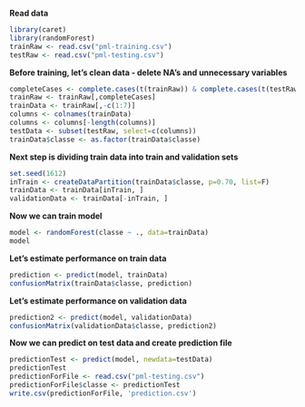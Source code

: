 **Read data**
```r
library(caret)
library(randomForest)
trainRaw <- read.csv("pml-training.csv")
testRaw <- read.csv("pml-testing.csv")
```

**Before training, let's clean data - delete NA's and unnecessary variables**
```r
completeCases <- complete.cases(t(trainRaw)) & complete.cases(t(testRaw))
trainRaw <- trainRaw[,completeCases]
trainData <- trainRaw[,-c(1:7)]
columns <- colnames(trainData)
columns <- columns[-length(columns)]
testData <- subset(testRaw, select=c(columns))
trainData$classe <- as.factor(trainData$classe)
```

**Next step is dividing train data into train and validation sets**
```r
set.seed(1612) 
inTrain <- createDataPartition(trainData$classe, p=0.70, list=F)
trainData <- trainData[inTrain, ]
validationData <- trainData[-inTrain, ]
```

**Now we can train model**
```r
model <- randomForest(classe ~ ., data=trainData)
model
```
**Let's estimate performance on train data**
```r
prediction <- predict(model, trainData)
confusionMatrix(trainData$classe, prediction)
```
**Let's estimate performance on validation data**
```r
prediction2 <- predict(model, validationData)
confusionMatrix(validationData$classe, prediction2)
```

**Now we can predict on test data and create prediction file**
```r
predictionTest <- predict(model, newdata=testData)
predictionTest
predictionForFile <- read.csv("pml-testing.csv")
predictionForFile$classe <- predictionTest
write.csv(predictionForFile, 'prediction.csv')
```